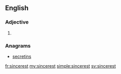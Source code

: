 ==English==

===Adjective===
{{head|en}}

# {{en-superlative of|sincere}}

===Anagrams===
* [[secretins#English|secretins]]

[[fr:sincerest]]
[[my:sincerest]]
[[simple:sincerest]]
[[sv:sincerest]]